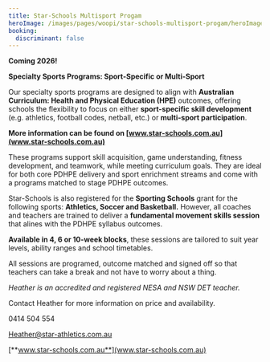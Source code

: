 ```yaml
---
title: Star-Schools Multisport Progam
heroImage: /images/pages/woopi/star-schools-multisport-progam/heroImage.png
booking:
  discriminant: false
---
```

**Coming 2026!**

**Specialty Sports Programs: Sport-Specific or Multi-Sport**

Our specialty sports programs are designed to align with **Australian Curriculum: Health and Physical Education (HPE)** outcomes, offering schools the flexibility to focus on either **sport-specific skill development** (e.g. athletics, football codes, netball, etc.) or **multi-sport participation**.

**More information can be found on [www.star-schools.com.au](www.star-schools.com.au)**

These programs support skill acquisition, game understanding, fitness development, and teamwork, while meeting curriculum goals. They are ideal for both core PDHPE delivery and sport enrichment streams and come with a programs matched to stage PDHPE outcomes.

Star-Schools is also registered for the **Sporting Schools** grant for the following sports: **Athletics, Soccer and Basketball.** However, all coaches and teachers are trained to deliver a **fundamental movement skills session** that alines with the PDHPE syllabus outcomes.

**Available in 4, 6 or 10-week blocks**, these sessions are tailored to suit year levels, ability ranges and school timetables.

All sessions are programed, outcome matched and signed off so that teachers can take a break and not have to worry about a thing.&#x20;

*Heather is an accredited and registered NESA and NSW DET teacher.*&#x20;

Contact Heather for more information on price and availability.

0414 504 554

[Heather@star-athletics.com.au](mailto:Heather@star-athletics.com.au)

[**www.star-schools.com.au**](www.star-schools.com.au)

